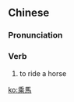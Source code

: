 {{also|乘马}}
==Chinese==
{{zh-forms|s=乘马}}

===Pronunciation===
{{zh-pron
|m=chéngmǎ
|cat=v
}}

===Verb===
{{zh-verb}}

# {{lb|zh|literary}} to ride a horse

[[ko:乘馬]]
